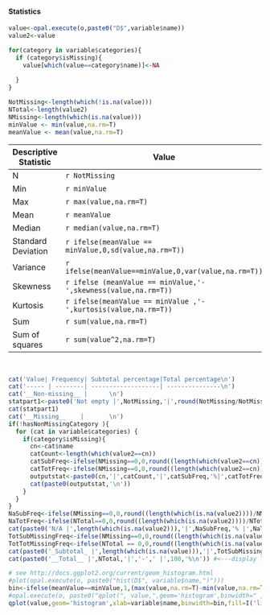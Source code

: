 #### Statistics

```r
value<-opal.execute(o,paste0("D$",variable$name))
value2<-value
```

```r
for(category in variable$categories){
  if (category$isMissing){
    value[which(value==category$name)]<-NA
    
  }
}
```

```r
NotMissing<-length(which(!is.na(value)))
NTotal<-length(value2)
NMissing<-length(which(is.na(value)))
minValue <- min(value,na.rm=T)
meanValue <- mean(value,na.rm=T)
```

Descriptive Statistic | Value
--------------------- | ----------------
N                     | `r NotMissing`
Min                   | `r minValue`
Max                   | `r max(value,na.rm=T)`
Mean                  | `r meanValue`
Median                | `r median(value,na.rm=T)`
Standard Deviation    | `r ifelse(meanValue == minValue,0,sd(value,na.rm=T))`
Variance              | `r ifelse(meanValue==minValue,0,var(value,na.rm=T))`
Skewness              | `r ifelse (meanValue == minValue,'-',skewness(value,na.rm=T))`
Kurtosis              | `r ifelse(meanValue == minValue ,'-',kurtosis(value,na.rm=T))`
Sum                   | `r sum(value,na.rm=T)`
Sum of squares        | `r sum(value^2,na.rm=T)`

<br/>


```r
cat('Value| Frequency| Subtotal percentage|Total percentage\n')                             
cat('----- | --------| -------------------| ---------------\n')
cat('__Non-missing__ |      \n')
statpart1<-paste0('Not empty |',NotMissing,'|',round(NotMissing/NotMissing*100,2),'% |',round(NotMissing/NTotal*100,2),'%\n')
cat(statpart1)
cat('__Missing__    |       \n')
if(!hasNonMissingCategory ){
  for (cat in variable$categories) { 
    if(category$isMissing){
      cn<-cat$name
      catCount<-length(which(value2==cn))
      catSubFreq<-ifelse(NMissing==0,0,round((length(which(value2==cn)))/NMissing*100,2))
      catTotFreq<-ifelse(NMissing==0,0,round((length(which(value2==cn)))/NTotal*100,2))
      outputstat<-paste0(cn,'|',catCount,'|',catSubFreq,'%|',catTotFreq,'%')
      cat(paste0(outputstat,'\n'))
    }
  }
}
NaSubFreq<-ifelse(NMissing==0,0,round((length(which(is.na(value2))))/NMissing*100,2))
NaTotFreq<-ifelse(NTotal==0,0,round((length(which(is.na(value2))))/NTotal*100,2))
cat(paste0('N/A |',length(which(is.na(value2))),'|',NaSubFreq,'% |',NaTotFreq,'%\n'))
TotSubMissingFreq<-ifelse(NMissing==0,0,round((length(which(is.na(value))))/NMissing*100,2))
TotTotMissingFreq<-ifelse(NTotal == 0,0,round((length(which(is.na(value))))/NTotal*100,2))
cat(paste0('_Subtotal_ |',length(which(is.na(value))),'|',TotSubMissingFreq,'% |',TotTotMissingFreq,'%\n')) #<---display subtotalmissing
cat(paste0('__Total__ |',NTotal,'|','-',' |',100,'%\n')) #<---display Total stats
```



```r
# see http://docs.ggplot2.org/current/geom_histogram.html
#plot(opal.execute(o, paste0("hist(D$", variable$name,")")))
bin<-ifelse(meanValue==minValue,1,(max(value,na.rm=T)-min(value,na.rm=T))/20)
#opal.execute(o, paste0("qplot(", value,",geom='histogram',binwidth=" ,bin, ",fill=I('lightblue3'),colour=I('yellow'),xlab=",variable$name,")"))
qplot(value,geom='histogram',xlab=variable$name,binwidth=bin,fill=I('lightblue3'),colour=I('yellow'))
```
